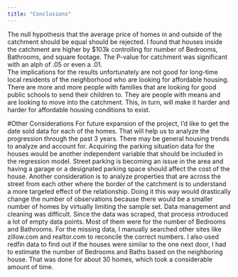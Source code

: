 ```yaml
---
title: "Conclusions"
---
```


  The null hypothesis that the average price of homes in and outside of the catchment should be equal should be rejected.  I found that houses inside the catchment are higher by $103k controlling for number of Bedrooms, Bathrooms, and square footage.  The P-value for catchment was significant with an alph of .05 or even a .01.  
The implications for the results unfortunately are not good for long-time local residents of the neighborhood who are looking for affordable housing.  There are more and more people with families that are looking for good public schools to send their children to.  They are people with means and are looking to move into the catchment.  This, in turn, will make it harder and harder for affordable housing conditions to exist. 



#Other Considerations 
  For future expansion of the project, I'd like to get the date sold data for each of the homes.  That will help us to analyze the progression through the past 3 years.  There may be general housing trends to analyze and account for.  Acquiring the parking situation data for the houses would be another independent variable that should be included in the regression model.   Street parking is becoming an issue in the area and having a garage or a designated parking space should affect the cost of the house.  Another consideration is to analyze properties that are across the street from each other where the border of the catchment is to understand a more targeted effect of the relationship.  Doing it this way would drastically change the number of observations because there would be a smaller number of homes by virtually limiting the sample set.
  Data management and cleaning was difficult.  Since the data was scraped, that process introduced a lot of empty data points.  Most of them were for the number of Bedrooms and Bathrooms.  For the missing data, I manually searched other sites like zillow.com and realtor.com to reconcile the correct numbers.  I also used redfin data to find out if the houses were similar to the one next door, I had to estimate the number of Bedrooms and Baths based on the neighboring house.  That was done for about 30 homes, which took a considerable amount of time. 